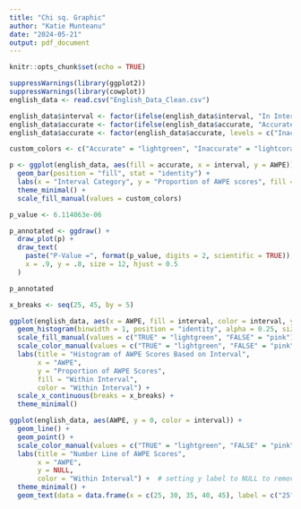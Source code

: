 ---
title: "Chi sq. Graphic"
author: "Katie Munteanu"
date: "2024-05-21"
output: pdf_document
---

```{r setup, include=FALSE}
knitr::opts_chunk$set(echo = TRUE)
```

```{r}
suppressWarnings(library(ggplot2))
suppressWarnings(library(cowplot))
english_data <- read.csv("English_Data_Clean.csv")

english_data$interval <- factor(ifelse(english_data$interval, "In Interval", "Out of Interval"))
english_data$accurate <- factor(ifelse(english_data$accurate, "Accurate", "Inaccurate"))
english_data$accurate <- factor(english_data$accurate, levels = c("Inaccurate", "Accurate"))
```

```{r}
custom_colors <- c("Accurate" = "lightgreen", "Inaccurate" = "lightcoral")

p <- ggplot(english_data, aes(fill = accurate, x = interval, y = AWPE)) +
  geom_bar(position = "fill", stat = "identity") +
  labs(x = "Interval Category", y = "Proportion of AWPE scores", fill = "Category") +
  theme_minimal() + 
  scale_fill_manual(values = custom_colors)

p_value <- 6.114063e-06

p_annotated <- ggdraw() +
  draw_plot(p) + 
  draw_text(
    paste("P-Value =", format(p_value, digits = 2, scientific = TRUE)),
    x = .9, y = .8, size = 12, hjust = 0.5
  )

p_annotated
```

```{r}
x_breaks <- seq(25, 45, by = 5)

ggplot(english_data, aes(x = AWPE, fill = interval, color = interval, y = ..count../sum(..count..))) +
  geom_histogram(binwidth = 1, position = "identity", alpha = 0.25, size = 0.5) + 
  scale_fill_manual(values = c("TRUE" = "lightgreen", "FALSE" = "pink")) +
  scale_color_manual(values = c("TRUE" = "lightgreen", "FALSE" = "pink")) +
  labs(title = "Histogram of AWPE Scores Based on Interval",
       x = "AWPE",
       y = "Proportion of AWPE Scores",
       fill = "Within Interval",
       color = "Within Interval") + 
  scale_x_continuous(breaks = x_breaks) +  
  theme_minimal()
```
```{r}
ggplot(english_data, aes(AWPE, y = 0, color = interval)) +
  geom_line() +
  geom_point() +
  scale_color_manual(values = c("TRUE" = "lightgreen", "FALSE" = "pink")) +
  labs(title = "Number Line of AWPE Scores",
       x = "AWPE",
       y = NULL, 
       color = "Within Interval") +  # setting y label to NULL to remove it
  theme_minimal() +
  geom_text(data = data.frame(x = c(25, 30, 35, 40, 45), label = c("25", "30", "35", "40", "45")), aes(x = x, label = label), vjust = -0.7, color = "black", size = 3.25) + theme(legend.position = c(.92, .7))

```




